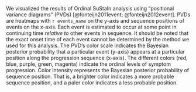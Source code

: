 We visualized the results of Ordinal SuStaIn analysis
using "positional variance diagrams" (PVDs) 
[@fonteijn2011event; @fonteijn2012event].
PVDs are heatmaps with `r events_name` on the y-axis
and sequence positions of events on the x-axis.
Each event is estimated to occur at some point in continuing time
*relative to* other events in sequence.
It should be noted that the exact onset time of each event
cannot be determined by the method we used for this analysis.
The PVD's color scale indicates the Bayesian posterior probability that
a particular event (y-axis)
appears at a particular position along the progression sequence (x-axis).
The different colors (red, blue, purple, green, magenta)
indicate the ordinal levels of symptom progression.
Color intensity represents the Bayesian posterior probability 
of sequence position.
That is, a brighter color indicates a more probable sequence position,
and a paler color indicates a less probable position.
